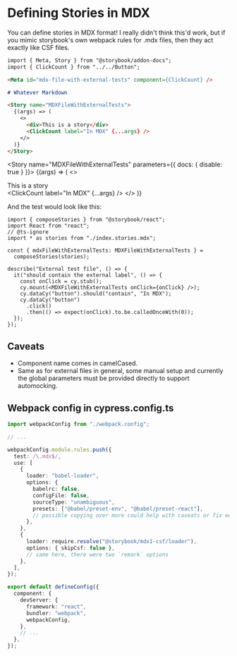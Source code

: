 
<Meta component={ClickCount} id="mdx-file-with-external-tests" />

# Defining Stories in MDX

You can define stories in MDX format! I really didn't think this'd work, but if you mimic storybook's own webpack rules for .mdx files, then they act exactly like CSF files.

```md
import { Meta, Story } from "@storybook/addon-docs";
import { ClickCount } from "../../Button";

<Meta id="mdx-file-with-external-tests" component={ClickCount} />

# Whatever Markdown

<Story name="MDXFileWithExternalTests">
  {(args) => (
    <>
      <div>This is a story</div>
      <ClickCount label="In MDX" {...args} />
    </>
  )}
</Story>
```

<Story name="MDXFileWithExternalTests" parameters={{ docs: { disable: true } }}>
  {(args) => (
    <>
      <div>This is a story</div>
      <ClickCount label="In MDX" {...args} />
    </>
  )}
</Story>

And the test would look like this:

```tsx
import { composeStories } from "@storybook/react";
import React from "react";
// @ts-ignore
import * as stories from "./index.stories.mdx";

const { mdxFileWithExternalTests: MDXFileWithExternalTests } =
  composeStories(stories);

describe("External test file", () => {
  it("should contain the external label", () => {
    const onClick = cy.stub();
    cy.mount(<MDXFileWithExternalTests onClick={onClick} />);
    cy.dataCy("button").should("contain", "In MDX");
    cy.dataCy("button")
      .click()
      .then(() => expect(onClick).to.be.calledOnceWith(0));
  });
});
```

## Caveats

- Component name comes in camelCased.
- Same as for external files in general, some manual setup and currently the global parameters must be provided directly to support automocking.

## Webpack config in cypress.config.ts

```ts
import webpackConfig from "./webpack.config";

// ...

webpackConfig.module.rules.push({
  test: /\.mdx$/,
  use: [
    {
      loader: "babel-loader",
      options: {
        babelrc: false,
        configFile: false,
        sourceType: "unambiguous",
        presets: ["@babel/preset-env", "@babel/preset-react"],
        // possible copying over more could help with caveats or fix edgecases I've yet to find
      },
    },
    {
      loader: require.resolve("@storybook/mdx1-csf/loader"),
      options: { skipCsf: false },
      // same here, there were two `remark` options
    },
  ],
});

export default defineConfig({
  component: {
    devServer: {
      framework: "react",
      bundler: "webpack",
      webpackConfig,
    },
    // ...
  },
});
```
